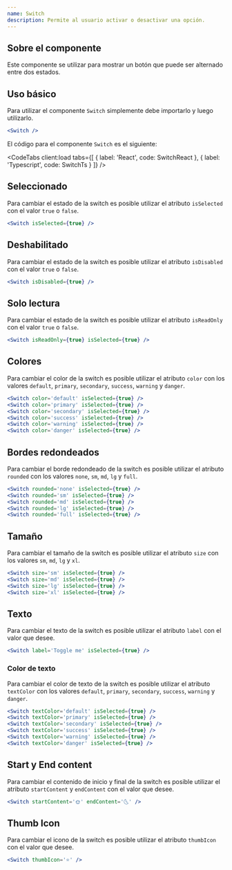 ```yaml
---
name: Switch
description: Permite al usuario activar o desactivar una opción.
---
```



## Sobre el componente

Este componente se utilizar para mostrar un botón que puede ser alternado entre dos estados.

## Uso básico

Para utilizar el componente `Switch` simplemente debe importarlo y luego utilizarlo.

<Preview>
  <Switch client:load />
</Preview>

<CodeBlock client:load>

```jsx
<Switch />
```

</CodeBlock>

El código para el componente `Switch` es el siguiente:

<CodeTabs
  client:load
  tabs={[
    { label: 'React', code: SwitchReact },
    { label: 'Typescript', code: SwitchTs }
  ]}
/>

## Seleccionado

Para cambiar el estado de la switch es posible utilizar el atributo `isSelected` con el valor `true` o `false`.

<Preview>
  <Switch isSelected={true} client:load />
</Preview>

<CodeBlock client:load>

```jsx
<Switch isSelected={true} />
```

</CodeBlock>

## Deshabilitado

Para cambiar el estado de la switch es posible utilizar el atributo `isDisabled` con el valor `true` o `false`.

<Preview>
  <Switch isDisabled={true} client:load />
</Preview>

<CodeBlock client:load>

```jsx
<Switch isDisabled={true} />
```

</CodeBlock>

## Solo lectura

Para cambiar el estado de la switch es posible utilizar el atributo `isReadOnly` con el valor `true` o `false`.

<Preview>
  <Switch isReadOnly={true} isSelected={true} client:load />
</Preview>

<CodeBlock client:load>

```jsx
<Switch isReadOnly={true} isSelected={true} />
```

</CodeBlock>

## Colores

Para cambiar el color de la switch es posible utilizar el atributo `color` con los valores `default`, `primary`, `secondary`, `success`, `warning` y `danger`.

<Preview>
  <div className='flex flex-col gap-4 mx-auto'>
    <Switch color='default' isSelected={true} client:load />
    <Switch color='primary' isSelected={true} client:load />
    <Switch color='secondary' isSelected={true} client:load />
    <Switch color='success' isSelected={true} client:load />
    <Switch color='warning' isSelected={true} client:load />
    <Switch color='danger' isSelected={true} client:load />
  </div>
</Preview>

<CodeBlock client:load>

```jsx
<Switch color='default' isSelected={true} />
<Switch color='primary' isSelected={true} />
<Switch color='secondary' isSelected={true} />
<Switch color='success' isSelected={true} />
<Switch color='warning' isSelected={true} />
<Switch color='danger' isSelected={true} />
```

</CodeBlock>

## Bordes redondeados

Para cambiar el borde redondeado de la switch es posible utilizar el atributo `rounded` con los valores `none`, `sm`, `md`, `lg` y `full`.

<Preview>
  <div className='flex flex-col gap-4 mx-auto'>
    <Switch rounded='none' isSelected={true} client:load />
    <Switch rounded='sm' isSelected={true} client:load />
    <Switch rounded='md' isSelected={true} client:load />
    <Switch rounded='lg' isSelected={true} client:load />
    <Switch rounded='full' isSelected={true} client:load />
  </div>
</Preview>

<CodeBlock client:load>

```jsx
<Switch rounded='none' isSelected={true} />
<Switch rounded='sm' isSelected={true} />
<Switch rounded='md' isSelected={true} />
<Switch rounded='lg' isSelected={true} />
<Switch rounded='full' isSelected={true} />
```

</CodeBlock>

## Tamaño

Para cambiar el tamaño de la switch es posible utilizar el atributo `size` con los valores `sm`, `md`, `lg` y `xl`.

<Preview>
  <div className='flex flex-col gap-4 mx-auto'>
    <Switch size='sm' isSelected={true} client:load />
    <Switch size='md' isSelected={true} client:load />
    <Switch size='lg' isSelected={true} client:load />
    <Switch size='xl' isSelected={true} client:load />
  </div>
</Preview>

<CodeBlock client:load>

```jsx
<Switch size='sm' isSelected={true} />
<Switch size='md' isSelected={true} />
<Switch size='lg' isSelected={true} />
<Switch size='xl' isSelected={true} />
```

</CodeBlock>

## Texto

Para cambiar el texto de la switch es posible utilizar el atributo `label` con el valor que desee.

<Preview>
  <div className='flex flex-col gap-4 mx-auto'>
    <Switch label='Toggle me' isSelected={true} client:load />
  </div>
</Preview>

<CodeBlock client:load>

```jsx
<Switch label='Toggle me' isSelected={true} />
```

</CodeBlock>

### Color de texto

Para cambiar el color de texto de la switch es posible utilizar el atributo `textColor` con los valores `default`, `primary`, `secondary`, `success`, `warning` y `danger`.

<Preview>
  <div className='flex flex-col gap-4 mx-auto'>
    <Switch label='default' textColor='default' client:load />
    <Switch label='primary' textColor='primary' client:load />
    <Switch label='secondary' textColor='secondary' client:load />
    <Switch label='success' textColor='success' client:load />
    <Switch label='warning' textColor='warning' client:load />
    <Switch label='danger' textColor='danger' client:load />
  </div>
</Preview>

<CodeBlock client:load>

```jsx
<Switch textColor='default' isSelected={true} />
<Switch textColor='primary' isSelected={true} />
<Switch textColor='secondary' isSelected={true} />
<Switch textColor='success' isSelected={true} />
<Switch textColor='warning' isSelected={true} />
<Switch textColor='danger' isSelected={true} />
```

</CodeBlock>

## Start y End content

Para cambiar el contenido de inicio y final de la switch es posible utilizar el atributo `startContent` y `endContent` con el valor que desee.

<Preview>
  <div className='flex flex-col gap-4 mx-auto'>
    <Switch startContent='🌞' endContent='🌜' client:load />
  </div>
</Preview>

<CodeBlock client:load>

```jsx
<Switch startContent='🌞' endContent='🌜' />
```

</CodeBlock>

## Thumb Icon

Para cambiar el icono de la switch es posible utilizar el atributo `thumbIcon` con el valor que desee.

<Preview>
  <div className='flex flex-col gap-4 mx-auto'>
    <Switch thumbIcon='⭐' client:load />
  </div>
</Preview>

<CodeBlock client:load>

```jsx
<Switch thumbIcon='⭐' />
```

</CodeBlock>
